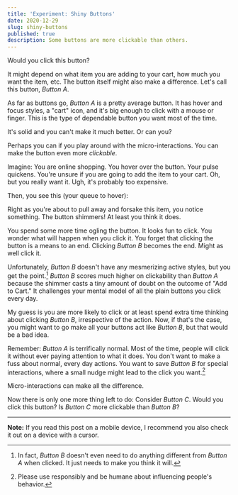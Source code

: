 ```yaml
---
title: 'Experiment: Shiny Buttons'
date: 2020-12-29
slug: shiny-buttons
published: true
description: Some buttons are more clickable than others.
---
```


Would you click this button?

<div className="panel">
    <ShinyButton />
</div>

It might depend on what item you are adding to your cart, how much you want the item, etc. The button itself might also make a difference. Let's call this button, _Button A_.

As far as buttons go, _Button A_ is a pretty average button. It has hover and focus styles, a "cart" icon, and it's big enough to click with a mouse or finger. This is the type of dependable button you want most of the time.

It's solid and you can't make it much better. Or can you?

Perhaps you can if you play around with the micro-interactions. You can make the button even more _clickable_.

Imagine: You are online shopping. You hover over the button. Your pulse quickens. You're unsure if you are going to add the item to your cart. Oh, but you really want it. Ugh, it's probably too expensive.

Then, you see this (your queue to hover):

<div className="panel">
    <ShinyButton variant="shimmer" />
</div>

Right as you're about to pull away and forsake this item, you notice something. The button shimmers! At least you think it does.

You spend some more time ogling the button. It looks fun to click. You wonder what will happen when you click it. You forget that clicking the button is a means to an end. Clicking _Button B_ becomes the end. Might as well click it.

Unfortunately, _Button B_ doesn't have any mesmerizing active styles, but you get the point.[^1] _Button B_ scores much higher on clickability than _Button A_ because the shimmer casts a tiny amount of doubt on the outcome of "Add to Cart." It challenges your mental model of all the plain buttons you click every day.

My guess is you are more likely to click or at least spend extra time thinking about clicking _Button B_, irrespective of the action. Now, if that's the case, you might want to go make all your buttons act like _Button B_, but that would be a bad idea.

Remember: _Button A_ is terrifically normal. Most of the time, people will click it without ever paying attention to what it does. You don't want to make a fuss about normal, every day actions. You want to save _Button B_ for special interactions, where a small nudge might lead to the click you want.[^2]

Micro-interactions can make all the difference.

Now there is only one more thing left to do: Consider _Button C_. Would you click this button? Is _Button C_ more clickable than _Button B_?

<div className="panel">
    <ShinyButton variant="shine" />
</div>

---

**Note:** If you read this post on a mobile device, I recommend you also check it out on a device with a cursor.

[^1]: In fact, _Button B_ doesn't even need to do anything different from _Button A_ when clicked. It just needs to make you think it will.
[^2]: Please use responsibly and be humane about influencing people's behavior.
